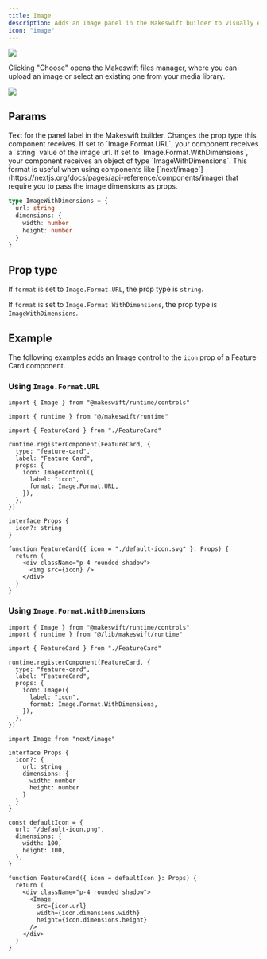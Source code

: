 ```yaml
---
title: Image
description: Adds an Image panel in the Makeswift builder to visually edit an image prop.
icon: "image"
---
```


<Frame
  type="glass"
  caption="An image panel on a feature card component to pick an icon"
>
  <img src="/images/image-panel.png" />
</Frame>

Clicking "Choose" opens the Makeswift files manager, where you can upload an image or select an existing one from your media library.

<Frame type="glass" caption="The Makeswift files manager">
  <img src="/images/image-panel-picker.png" />
</Frame>

## Params

<ParamField query="label" type="string" default="Image">
  Text for the panel label in the Makeswift builder.
</ParamField>

<ParamField query="format" type="Image.Format.URL | Image.Format.WithDimensions" default="Image.Format.URL">
  Changes the prop type this component receives. If set to `Image.Format.URL`, your component receives a `string` value of the image url. If set to `Image.Format.WithDimensions`, your component receives an object of type `ImageWithDimensions`. This format is useful when using components like [`next/image`](https://nextjs.org/docs/pages/api-reference/components/image) that require you to pass the image dimensions as props.

```ts
type ImageWithDimensions = {
  url: string
  dimensions: {
    width: number
    height: number
  }
}
```

</ParamField>

## Prop type

If `format` is set to `Image.Format.URL`, the prop type is `string`.

If `format` is set to `Image.Format.WithDimensions`, the prop type is `ImageWithDimensions`.

## Example

The following examples adds an Image control to the `icon` prop of a Feature Card component.

### Using `Image.Format.URL`

<CodeGroup>

```tsx FeatureCard.makeswift.ts
import { Image } from "@makeswift/runtime/controls"

import { runtime } from "@/makeswift/runtime"

import { FeatureCard } from "./FeatureCard"

runtime.registerComponent(FeatureCard, {
  type: "feature-card",
  label: "Feature Card",
  props: {
    icon: ImageControl({
      label: "icon",
      format: Image.Format.URL,
    }),
  },
})
```

```tsx FeatureCard.tsx
interface Props {
  icon?: string
}

function FeatureCard({ icon = "./default-icon.svg" }: Props) {
  return (
    <div className="p-4 rounded shadow">
      <img src={icon} />
    </div>
  )
}
```

</CodeGroup>

### Using `Image.Format.WithDimensions`

<CodeGroup>

```tsx FeatureCard.makeswift.ts
import { Image } from "@makeswift/runtime/controls"
import { runtime } from "@/lib/makeswift/runtime"

import { FeatureCard } from "./FeatureCard"

runtime.registerComponent(FeatureCard, {
  type: "feature-card",
  label: "FeatureCard",
  props: {
    icon: Image({
      label: "icon",
      format: Image.Format.WithDimensions,
    }),
  },
})
```

```tsx FeatureCard.tsx
import Image from "next/image"

interface Props {
  icon?: {
    url: string
    dimensions: {
      width: number
      height: number
    }
  }
}

const defaultIcon = {
  url: "/default-icon.png",
  dimensions: {
    width: 100,
    height: 100,
  },
}

function FeatureCard({ icon = defaultIcon }: Props) {
  return (
    <div className="p-4 rounded shadow">
      <Image
        src={icon.url}
        width={icon.dimensions.width}
        height={icon.dimensions.height}
      />
    </div>
  )
}
```

</CodeGroup>


<NamingConventions />
